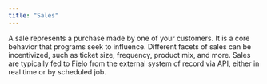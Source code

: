 ```yaml
---
title: "Sales"
---
```


A sale represents a purchase made by one of your customers. It is a core behavior that programs seek to influence. Different facets of sales can be incentivized, such as ticket size, frequency, product mix, and more. Sales are typically fed to Fielo from the external system of record via API, either in real time or by scheduled job.
